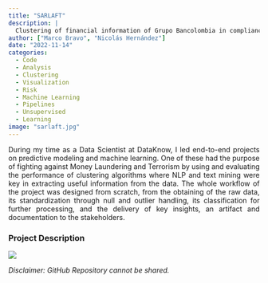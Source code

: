 ```yaml
---
title: "SARLAFT"
description: |
  Clustering of financial information of Grupo Bancolombia in compliance with SARLAFT.
author: ["Marco Bravo", "Nicolás Hernández"]
date: "2022-11-14"
categories: 
  - Code
  - Analysis
  - Clustering
  - Visualization
  - Risk
  - Machine Learning
  - Pipelines 
  - Unsupervised 
  - Learning
image: "sarlaft.jpg"
---
```


<div style="text-align: justify;">
During my time as a Data Scientist at DataKnow, I led end-to-end projects on predictive modeling and machine learning. One of these had the purpose of fighting against Money Laundering and Terrorism by using and evaluating  the performance of clustering algorithms where NLP and text mining were key in extracting useful information from the data. The whole workflow of the project was designed from scratch, from the obtaining of the raw data, its standardization through null and outlier handling, its classification for further processing, and the delivery of key insights, an artifact and documentation to the stakeholders.
</div>


### Project Description
[![](http://img.youtube.com/vi/1CjdyCgWKC8/0.jpg)](https://www.youtube.com/watch?v=1CjdyCgWKC8 "2020 Mexico Census")

*Disclaimer: GitHub Repository cannot be shared.*
